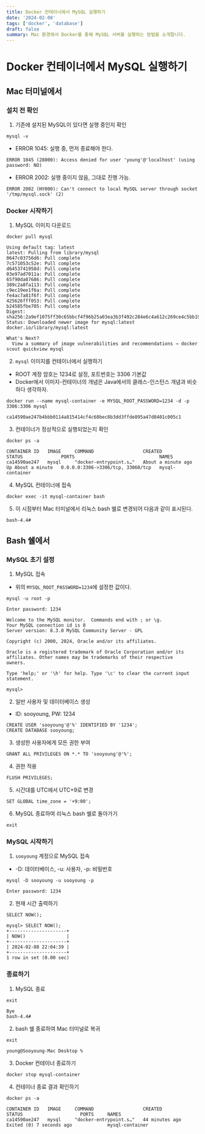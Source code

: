 ```yaml
---
title: Docker 컨테이너에서 MySQL 실행하기
date: '2024-02-08'
tags: ['docker', 'database']
draft: false
summary: Mac 환경에서 Docker를 통해 MySQL 서버를 실행하는 방법을 소개합니다.
---
```


# Docker 컨테이너에서 MySQL 실행하기

## Mac 터미널에서

### 설치 전 확인

1. 기존에 설치된 MySQL이 있다면 실행 중인지 확인

```
mysql -v
```

- ERROR 1045: 실행 중, 먼저 종료해야 한다.

```
ERROR 1045 (28000): Access denied for user 'young'@'localhost' (using password: NO)
```

- ERROR 2002: 실행 중이지 않음, 그대로 진행 가능.

```
ERROR 2002 (HY000): Can't connect to local MySQL server through socket '/tmp/mysql.sock' (2)
```

### Docker 시작하기

1. MySQL 이미지 다운로드

```
docker pull mysql
```

```
Using default tag: latest
latest: Pulling from library/mysql
0647c03756d6: Pull complete
7c571053c52e: Pull complete
d6453741958d: Pull complete
03e97ad7011a: Pull complete
65f90da87686: Pull complete
389c2a8fa113: Pull complete
c9ec19ee1f6a: Pull complete
fe4ac7a81f6f: Pull complete
425626fff053: Pull complete
b24585fbe705: Pull complete
Digest: sha256:2a9ef1075ff30c65bbcf4f96b25a03ea3b3f492c284e6c4a612c269ce4c5bb19
Status: Downloaded newer image for mysql:latest
docker.io/library/mysql:latest

What's Next?
  View a summary of image vulnerabilities and recommendations → docker scout quickview mysql
```

2. `mysql` 이미지를 컨테이너에서 실행하기

- ROOT 계정 암호는 1234로 설정, 포트번호는 3306 기본값
- Docker에서 이미지-컨테이너의 개념은 Java에서의 클래스-인스턴스 개념과 비슷하다 생각하자.

```
docker run --name mysql-container -e MYSQL_ROOT_PASSWORD=1234 -d -p 3306:3306 mysql
```

```
ca14590ae247b4bbb0114a815414cf4c60bec8b3dd3ffde895a47d8401c005c1
```

3. 컨테이너가 정상적으로 실행되었는지 확인

```
docker ps -a
```

```
CONTAINER ID   IMAGE     COMMAND                  CREATED              STATUS              PORTS                               NAMES
ca14590ae247   mysql     "docker-entrypoint.s…"   About a minute ago   Up About a minute   0.0.0.0:3306->3306/tcp, 33060/tcp   mysql-container
```

4. MySQL 컨테이너에 접속

```
docker exec -it mysql-container bash
```

5. 이 시점부터 Mac 터미널에서 리눅스 bash 쉘로 변경되어 다음과 같이 표시된다.

```
bash-4.4#
```

## Bash 쉘에서

### MySQL 초기 설정

1. MySQL 접속

- 위의 `MYSQL_ROOT_PASSWORD=1234`에 설정한 값이다.

```
mysql -u root -p
```

```
Enter password: 1234
```

```
Welcome to the MySQL monitor.  Commands end with ; or \g.
Your MySQL connection id is 8
Server version: 8.3.0 MySQL Community Server - GPL

Copyright (c) 2000, 2024, Oracle and/or its affiliates.

Oracle is a registered trademark of Oracle Corporation and/or its
affiliates. Other names may be trademarks of their respective
owners.

Type 'help;' or '\h' for help. Type '\c' to clear the current input statement.

mysql>
```

2. 일반 사용자 및 데이터베이스 생성

- ID: sooyoung, PW: 1234

```
CREATE USER 'sooyoung'@'%' IDENTIFIED BY '1234';
CREATE DATABASE sooyoung;
```

3. 생성한 사용자에게 모든 권한 부여

```
GRANT ALL PRIVILEGES ON *.* TO 'sooyoung'@'%';
```

4. 권한 적용

```
FLUSH PRIVILEGES;
```

5. 시간대를 UTC에서 UTC+9로 변경

```
SET GLOBAL time_zone = '+9:00';
```

6. MySQL 종료하여 리눅스 bash 쉘로 돌아가기

```
exit
```

### MySQL 시작하기

1. `sooyoung` 계정으로 MySQL 접속

- -D: 데이터베이스, -u: 사용자, -p: 비밀번호

```
mysql -D sooyoung -u sooyoung -p
```

```
Enter password: 1234
```

2. 현재 시간 출력하기

```
SELECT NOW();
```

```
mysql> SELECT NOW();
+---------------------+
| NOW()               |
+---------------------+
| 2024-02-08 22:04:39 |
+---------------------+
1 row in set (0.00 sec)
```

### 종료하기

1. MySQL 종료

```
exit
```

```
Bye
bash-4.4#
```

2. bash 쉘 종료하여 Mac 터미널로 복귀

```
exit
```

```
young@Sooyoung-Mac Desktop %
```

3. Docker 컨테이너 종료하기

```
docker stop mysql-container
```

4. 컨테이너 종료 결과 확인하기

```
docker ps -a
```

```
CONTAINER ID   IMAGE     COMMAND                  CREATED          STATUS                     PORTS     NAMES
ca14590ae247   mysql     "docker-entrypoint.s…"   44 minutes ago   Exited (0) 7 seconds ago             mysql-container
```
